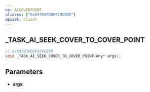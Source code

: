 ```yaml
---
ns: AICOVERPOINT
aliases: ["0x89783FDDF079C88D"]
apiset: client
---
```

## _TASK_AI_SEEK_COVER_TO_COVER_POINT

```c
// 0x89783FDDF079C88D
void _TASK_AI_SEEK_COVER_TO_COVER_POINT(Any* args);
```


## Parameters
* **args**: